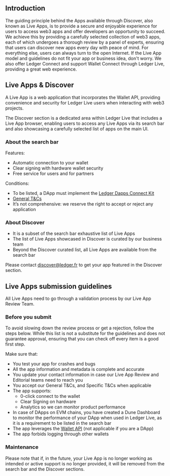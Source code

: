 ## Introduction

The guiding principle behind the Apps available through Discover, also known as Live Apps, is to provide a secure and enjoyable experience for users to access web3 apps and offer developers an opportunity to succeed. We achieve this by providing a carefully selected collection of web3 apps, each of which undergoes a thorough review by a panel of experts, ensuring that users can discover new apps every day with peace of mind. For everything else, users can always turn to the open Internet. If the Live App model and guidelines do not fit your app or business idea, don't worry. We also offer Ledger Connect and support Wallet Connect through Ledger Live, providing a great web experience.

## Live Apps & Discover

A Live App is a web application that incorporates the Wallet API, providing convenience and security for Ledger Live users when interacting with web3 projects.

The Discover section is a dedicated area within Ledger Live that includes a Live App browser, enabling users to access any Live Apps via its search bar and also showcasing a carefully selected list of apps on the main UI.

### About the search bar

Features:
- Automatic connection to your wallet
- Clear signing with hardware wallet security
- Free service for users and for partners

Conditions:
- To be listed, a DApp must implement the [Ledger Dapps Connect Kit](../../dapp-connect-kit/introduction/)
- [General T&Cs](https://docs.google.com/document/d/1kFUVIyHuSUJSA4HBAub1qvrIdfyYlXTL/edit?usp=sharing&ouid=116459622350591585491&rtpof=true&sd=true)
- It’s not comprehensive: we reserve the right to accept or reject any application

### About Discover

- It is a subset of the search bar exhaustive list of Live Apps
- The list of Live Apps showcased in Discover is curated by our business team
- Beyond the Discover curated list, all Live Apps are available from the search bar

Please contact discover@ledger.fr to get your app featured in the Discover section.

## Live Apps submission guidelines

All Live Apps need to go through a validation process by our Live App Review Team.

### Before you submit

To avoid slowing down the review process or get a rejection, follow the steps below. While this list is not a substitute for the guidelines and does not guarantee approval, ensuring that you can check off every item is a good first step. 

Make sure that:

- You test your app for crashes and bugs
- All the app information and metadata is complete and accurate
- You update your contact information in case our Live App Review and Editorial teams need to reach you
- You accept our General T&Cs, and Specific T&Cs when applicable
- The app supports:
  - 0-click connect to the wallet
  - Clear Signing on hardware
  - Analytics so we can monitor product performance
- In case of DApps on EVM chains, you have created a Dune Dashboard to monitor the performance of your DApp when used in Ledger Live, as it is a requirement to be listed in the search bar
- The app leverages the [Wallet API](https://github.com/LedgerHQ/wallet-api) (not applicable if you are a DApp)
- The app forbids logging through other wallets

### Maintenance

Please note that if, in the future, your Live App is no longer working as intended or active support is no longer provided, it will be removed from the search bar and the Discover sections.

